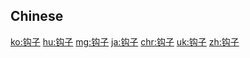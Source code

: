 {{also|鉤子}}
==Chinese==
{{zh-see|鉤子}}

[[ko:钩子]]
[[hu:钩子]]
[[mg:钩子]]
[[ja:钩子]]
[[chr:钩子]]
[[uk:钩子]]
[[zh:钩子]]